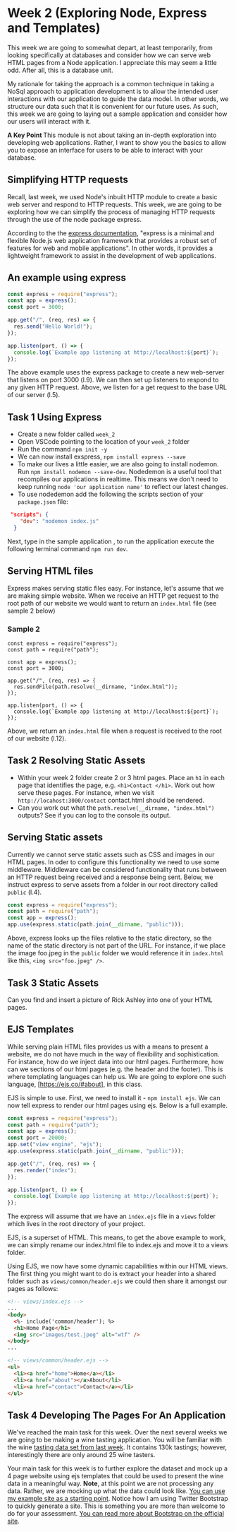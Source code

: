 
# Week 2 (Exploring Node, Express and Templates)

This week we are going to somewhat depart, at least temporarily, from looking specifically at databases and consider how we can serve web HTML pages from a Node application. I appreciate this may seem a little odd. After all, this is a database unit.

My rationale for taking the approach is a common technique in taking a NoSql approach to application development is to allow the intended user interactions with our application to guide the data model. In other words, we structure our data such that it is convenient for our future uses. As such, this week we are going to laying out a sample application and consider how our users will interact with it.

<MuiAlert severity="info">
  <AlertTitle>
    <strong> A Key Point </strong>
  </AlertTitle>
  This module is not about taking an in-depth exploration into developing web applications.
  Rather, I want to show you the basics to allow you to expose an interface for users
  to be able to interact with your database.
</MuiAlert>

## Simplifying HTTP requests

Recall, last week, we used Node's inbuilt HTTP module to create a basic web server and respond to HTTP requests. This week, we are going to be exploring how we can simplify the process of managing HTTP requests through the use of the node package express.

According to the the [express documentation](http://expressjs.com/), "express is a minimal and flexible Node.js web application framework that provides a robust set of features for web and mobile applications". In other words, it provides a lightweight framework to assist in the development of web applications.

## An example using express

```js
const express = require("express");
const app = express();
const port = 3000;

app.get("/", (req, res) => {
  res.send("Hello World!");
});

app.listen(port, () => {
  console.log(`Example app listening at http://localhost:${port}`);
});
```

The above example uses the express package to create a new web-server that listens on port 3000 (l.9). We can then set up listeners to respond to any given HTTP request. Above, we listen for a get request to the base URL of our server (l.5).

## Task 1 Using Express

- Create a new folder called `week_2`
- Open VSCode pointing to the location of your `week_2` folder
- Run the command `npm init -y`
- We can now install exspress, `npm install express --save`
- To make our lives a little easier, we are also going to install nodemon. Run `npm install nodemon --save-dev`. Nodedemon is a useful tool that recompiles our applications in realtime. This means we don't need to keep running `node 'our application name'` to reflect our latest changes.
- To use nodedemon add the following the scripts section of your `package.json` file:

```JSON
 "scripts": {
    "dev": "nodemon index.js"
  }
```

Next, type in the sample application , to run the application execute the following terminal command `npm run dev`.

## Serving HTML files

Express makes serving static files easy. For instance, let's assume that we are making simple website. When we receive an HTTP get request to the root path of our website we would want to return an `index.html` file (see sample 2 below)

### Sample 2

```
const express = require("express");
const path = require("path");

const app = express();
const port = 3000;

app.get("/", (req, res) => {
  res.sendFile(path.resolve(__dirname, "index.html"));
});

app.listen(port, () => {
  console.log(`Example app listening at http://localhost:${port}`);
});

```

Above, we return an `index.html` file when a request is received to the root of our website (l.12).

## Task 2 Resolving Static Assets

- Within your week 2 folder create 2 or 3 html pages. Place an `h1` in each page that identifies the page, e.g. `<h1>Contact </h1>`. Work out how serve these pages. For instance, when we visit `http://locahost:3000/contact` contact.html should be rendered.
- Can you work out what the `path.resolve(__dirname, "index.html")` outputs? See if you can log to the console its output.

## Serving Static assets

Currently we cannot serve static assets such as CSS and images in our HTML pages. In oder to configure this functionality we need to use some middleware. Middleware can be considered functionality that runs between an HTTP request being received and a response being sent. Below, we instruct express to serve assets from a folder in our root directory called `public` (l.4).

```js
const express = require("express");
const path = require("path");
const app = express();
app.use(express.static(path.join(__dirname, "public")));
```

Above, express looks up the files relative to the static directory, so the name of the static directory is not part of the URL. For instance, if we place the image foo.jpeg in the `public` folder we would reference it in `index.html` like this, `<img src="foo.jpeg" />`.

## Task 3 Static Assets

Can you find and insert a picture of Rick Ashley into one of your HTML pages.

## EJS Templates

While serving plain HTML files provides us with a means to present a website, we do not have much in the way of flexibility and sophistication. For instance, how do we inject data into our html pages. Furthermore, how can we sections of our html pages (e.g. the header and the footer). This is where templating languages can help us. We are going to explore one such language, [https://ejs.co/#about], in this class.

EJS is simple to use. First, we need to install it - `npm install ejs`. We can now tell express to render our html pages using ejs. Below is a full example.

```js
const express = require("express");
const path = require("path");
const app = express();
const port = 20000;
app.set("view engine", "ejs");
app.use(express.static(path.join(__dirname, "public")));

app.get("/", (req, res) => {
  res.render("index");
});

app.listen(port, () => {
  console.log(`Example app listening at http://localhost:${port}`);
});
```

The express will assume that we have an `index.ejs` file in a `views` folder which lives in the root directory of your project.

EJS, is a superset of HTML. This means, to get the above example to work, we can simply rename our index.html file to index.ejs and move it to a views folder.

Using EJS, we now have some dynamic capabilities within our HTML views. The first thing you might want to do is extract your header into a shared folder such as `views/common/header.ejs` we could then share it amongst our pages as follows:

```html
<!-- views/index.ejs -->
...
<body>
  <%- include('common/header'); %>
  <h1>Home Page</h1>
  <img src="images/test.jpeg" alt="wtf" />
</body>
...
```

```html
<!-- views/common/header.ejs -->
<ul>
  <li><a href="home">Home</a></li>
  <li><a href="about"></a>About</li>
  <li><a href="contact">Contact</a></li>
</ul>
```

## Task 4 Developing The Pages For An Application

We've reached the main task for this week. Over the next several weeks we are going to be making a wine tasting application. You will be familiar with the wine [tasting data set from last week](https://www.kaggle.com/zynicide/wine-reviews). It contains 130k tastings; however, interestingly there are only around 25 wine tasters.

Your main task for this week is to further explore the dataset and mock up a 4 page website using ejs templates that could be used to present the wine data in a meaningful way. **Note**, at this point we are not processing any data. Rather, we are mocking up what the data could look like. [You can use my example site as a starting point](example-website.zip). Notice how I am using Twitter Bootstrap to quickly generate a site. This is something you are more than welcome to do for your assessment. [You can read more about Bootstrap on the official site](https://getbootstrap.com/).

